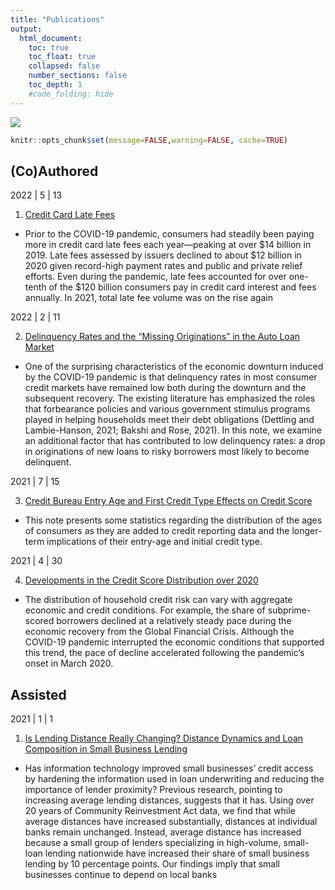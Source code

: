 ```yaml
---
title: "Publications"
output:
  html_document:
    toc: true
    toc_float: true
    collapsed: false
    number_sections: false
    toc_depth: 1
    #code_folding: hide
---
```

</div>
<div class="col-sm-6">
<a href = "https://github.com/lmnathe/LucasNathe">
![](images\papers.jpg)
</a>
</div>
```r
knitr::opts_chunk$set(message=FALSE,warning=FALSE, cache=TRUE)
```


##  (Co)Authored

2022 | 5 | 13

1. [Credit Card Late Fees](https://files.consumerfinance.gov/f/documents/cfpb_credit-card-late-fees_report_2022-03.pdf)
- Prior to the COVID-19 pandemic, consumers had steadily been paying more in credit card late
fees each year—peaking at over $14 billion in 2019. Late fees assessed by issuers declined to
about $12 billion in 2020 given record-high payment rates and public and private relief efforts.
Even during the pandemic, late fees accounted for over one-tenth of the $120 billion consumers
pay in credit card interest and fees annually. In 2021, total late fee volume was on the rise again

2022 | 2 | 11

2. [Delinquency Rates and the “Missing Originations” in the Auto Loan Market](https://www.federalreserve.gov/econres/notes/feds-notes/delinquency-rates-and-the-missing-originations-in-the-auto-loan-market-20220211.htm)
- One of the surprising characteristics of the economic downturn induced by the COVID-19 pandemic is that delinquency rates in most consumer credit markets have remained low both during the downturn and the subsequent recovery. The existing literature has emphasized the roles that forbearance policies and various government stimulus programs played in helping households meet their debt obligations (Dettling and Lambie-Hanson, 2021; Bakshi and Rose, 2021). In this note, we examine an additional factor that has contributed to low delinquency rates: a drop in originations of new loans to risky borrowers most likely to become delinquent.


2021 | 7 | 15

3. [Credit Bureau Entry Age and First Credit Type Effects on Credit Score](https://www.federalreserve.gov/econres/notes/feds-notes/does-the-age-at-which-a-consumer-gets-their-first-credit-matter-20210715.htm)
- This note presents some statistics regarding the distribution of the ages of consumers as they are added to credit reporting data and the longer-term implications of their entry-age and initial credit type.

2021 | 4 | 30 

4. [Developments in the Credit Score Distribution over 2020](https://www.federalreserve.gov/econres/notes/feds-notes/developments-in-the-credit-score-distribution-over-2020-20210430.htm)
- The distribution of household credit risk can vary with aggregate economic and credit conditions. For example, the share of subprime-scored borrowers declined at a relatively steady pace during the economic recovery from the Global Financial Crisis. Although the COVID-19 pandemic interrupted the economic conditions that supported this trend, the pace of decline accelerated following the pandemic’s onset in March 2020.


##  Assisted

2021 | 1 | 1 

1. [Is Lending Distance Really Changing? Distance Dynamics and Loan Composition in Small Business Lending](https://www.federalreserve.gov/econres/feds/files/2021011pap.pdf)
- Has information technology improved small businesses’ credit access by hardening the information used in loan underwriting and reducing the importance of lender proximity? Previous research, pointing to increasing average lending distances, suggests that it has. Using over 20 years of Community Reinvestment Act data, we find that while average distances have increased substantially, distances at individual banks remain unchanged. Instead, average distance has increased because a small group of lenders specializing in high-volume, small-loan lending nationwide have increased their share of small business lending by 10 percentage points. Our findings imply that small businesses continue to depend on local banks
